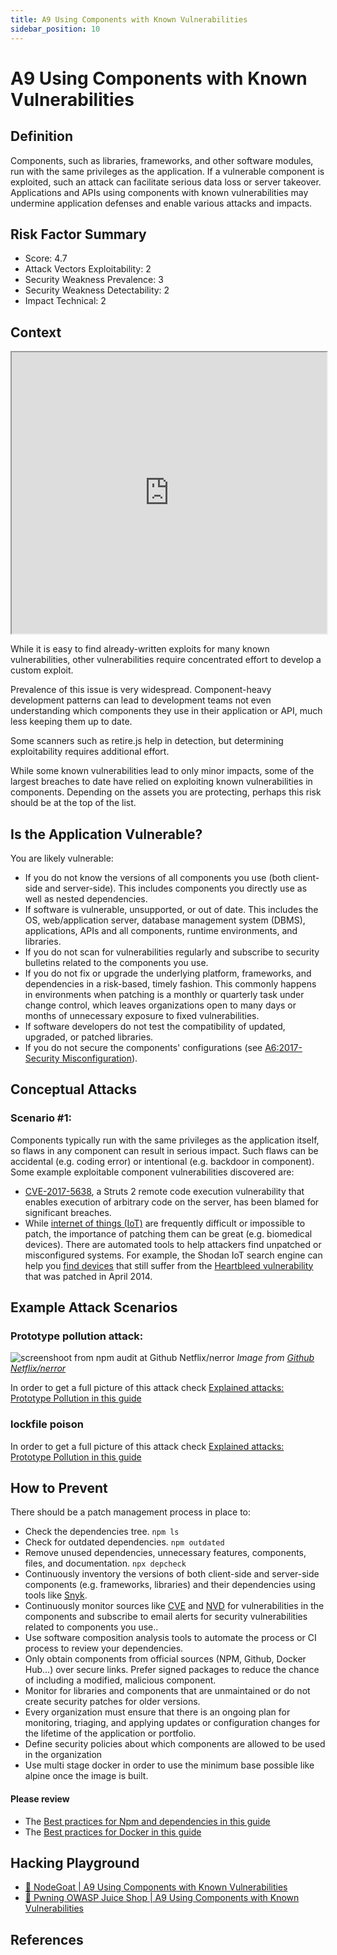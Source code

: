 ```yaml
---
title: A9 Using Components with Known Vulnerabilities
sidebar_position: 10
---
```


# A9 Using Components with Known Vulnerabilities

## Definition

Components, such as libraries, frameworks, and other software modules, run with the same
privileges as the application. If a vulnerable component is exploited, such an attack can facilitate
serious data loss or server takeover. Applications and APIs using components with known
vulnerabilities may undermine application defenses and enable various attacks and impacts.

## Risk Factor Summary

- Score: 4.7
- Attack Vectors Exploitability: 2
- Security Weakness Prevalence: 3
- Security Weakness Detectability: 2
- Impact Technical: 2

## Context

<iframe
  width='100%'
  height='450'
  src='https://www.youtube.com/embed/IGsNYVDKRV0'
></iframe>

While it is easy to find already-written
exploits for many known
vulnerabilities, other vulnerabilities
require concentrated effort to develop
a custom exploit.

Prevalence of this issue is very widespread.
Component-heavy development patterns can lead to
development teams not even understanding which
components they use in their application or API,
much less keeping them up to date.

Some scanners such as retire.js help in detection,
but determining exploitability requires additional
effort.

While some known vulnerabilities
lead to only minor impacts, some of
the largest breaches to date have
relied on exploiting known
vulnerabilities in components.
Depending on the assets you are
protecting, perhaps this risk should
be at the top of the list.

## Is the Application Vulnerable?

You are likely vulnerable:

- If you do not know the versions of all components you use
  (both client-side and server-side). This includes components
  you directly use as well as nested dependencies.
- If software is vulnerable, unsupported, or out of date. This
  includes the OS, web/application server, database
  management system (DBMS), applications, APIs and all
  components, runtime environments, and libraries.
- If you do not scan for vulnerabilities regularly and subscribe to
  security bulletins related to the components you use.
- If you do not fix or upgrade the underlying platform,
  frameworks, and dependencies in a risk-based, timely fashion.
  This commonly happens in environments when patching is a
  monthly or quarterly task under change control, which leaves
  organizations open to many days or months of unnecessary
  exposure to fixed vulnerabilities.
- If software developers do not test the compatibility of updated,
  upgraded, or patched libraries.
- If you do not secure the components' configurations
  (see [A6:2017-Security Misconfiguration](/owasp/a6_security_misconfiguration)).

## Conceptual Attacks

### Scenario #1:

Components typically run with the same privileges
as the application itself, so flaws in any component can result in
serious impact. Such flaws can be accidental (e.g. coding error)
or intentional (e.g. backdoor in component). Some example
exploitable component vulnerabilities discovered are:

- [CVE-2017-5638](https://cve.mitre.org/cgi-bin/cvename.cgi?name=CVE-2017-5638), a Struts 2 remote code execution vulnerability
  that enables execution of arbitrary code on the server, has
  been blamed for significant breaches.
- While [internet of things (IoT)](https://en.wikipedia.org/wiki/Internet_of_things) are frequently difficult or
  impossible to patch, the importance of patching them can be
  great (e.g. biomedical devices).
  There are automated tools to help attackers find unpatched or
  misconfigured systems. For example, the Shodan IoT search
  engine can help you [find devices](https://www.shodan.io/report/89bnfUyJ) that still suffer from
  the [Heartbleed vulnerability](https://en.wikipedia.org/wiki/Heartbleed) that was patched in April 2014.

## Example Attack Scenarios

### Prototype pollution attack:

![screenshoot from npm audit at Github Netflix/nerror](/img/prototype_pollution_alert.png)
_Image from [Github Netflix/nerror](https://github.com/Netflix/nerror/issues/8)_

In order to get a full picture of this attack check [Explained attacks: Prototype Pollution in this guide](/attacks_explained/prototype_pollution)

### lockfile poison

In order to get a full picture of this attack check [Explained attacks: Prototype Pollution in this guide](/attacks_explained/lockfile)

## How to Prevent

There should be a patch management process in place to:

- Check the dependencies tree. `npm ls`
- Check for outdated dependencies. `npm outdated`
- Remove unused dependencies, unnecessary features,
  components, files, and documentation. `npx depcheck`
- Continuously inventory the versions of both client-side and
  server-side components (e.g. frameworks, libraries) and their
  dependencies using tools like [Snyk](https://support.snyk.io/hc/en-us/articles/360003919937-Getting-started-with-the-CLI).
- Continuously monitor sources like [CVE](https://cve.mitre.org/) and [NVD](https://nvd.nist.gov/)
  for vulnerabilities in the components and subscribe to email
  alerts for security vulnerabilities related to components you
  use..
- Use software composition
  analysis tools to automate the process or CI process to review your dependencies.
- Only obtain components from official sources (NPM, Github, Docker Hub...) over secure links.
  Prefer signed packages to reduce the chance of including a
  modified, malicious component.
- Monitor for libraries and components that are unmaintained or
  do not create security patches for older versions.
- Every organization must ensure that there is an ongoing plan for
  monitoring, triaging, and applying updates or configuration
  changes for the lifetime of the application or portfolio.
- Define security policies about which components are allowed to be used in the organization
- Use multi stage docker in order to use the minimum base possible like alpine once the image is built.

#### Please review

- The [Best practices for Npm and dependencies in this guide](/best_practices/npm_and_dependencies)
- The [Best practices for Docker in this guide](/best_practices/docker)

## Hacking Playground

- [🐐 NodeGoat | A9 Using Components with Known Vulnerabilities](https://nodegoat.herokuapp.com/tutorial/a9)
- [🧃 Pwning OWASP Juice Shop | A9 Using Components with Known Vulnerabilities](https://pwning.owasp-juice.shop/part2/vulnerable-components.html)

## References
